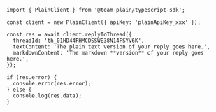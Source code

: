 ```tsx
import { PlainClient } from '@team-plain/typescript-sdk';

const client = new PlainClient({ apiKey: 'plainApiKey_xxx' });

const res = await client.replyToThread({
  threadId: 'th_01HD44FHMCDSSWE38N14FSYV6K',
  textContent: 'The plain text version of your reply goes here.',
  markdownContent: 'The markdown **version** of your reply goes here.',
});

if (res.error) {
  console.error(res.error);
} else {
  console.log(res.data);
}
```
